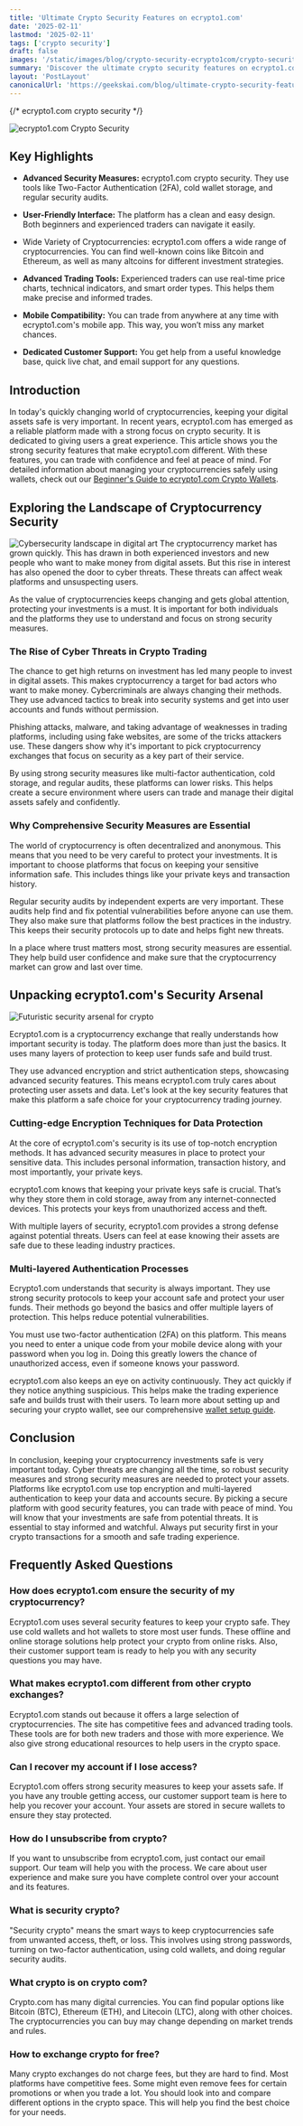 ```yaml
---
title: 'Ultimate Crypto Security Features on ecrypto1.com'
date: '2025-02-11'
lastmod: '2025-02-11'
tags: ['crypto security']
draft: false
images: '/static/images/blog/crypto-security-ecrypto1com/crypto-security-ecrypto1-com.png'
summary: 'Discover the ultimate crypto security features on ecrypto1.com. Keep your assets safe with our cutting-edge solutions.'
layout: 'PostLayout'
canonicalUrl: 'https://geekskai.com/blog/ultimate-crypto-security-features-on-ecrypto1com/'
---
```


{/* ecrypto1.com crypto security​ */}

![ecrypto1.com Crypto Security](/static/images/blog/crypto-security-ecrypto1com/crypto-security-ecrypto1-com.png)


## Key Highlights

- **Advanced Security Measures:** ecrypto1.com crypto security. They use tools like Two-Factor Authentication (2FA), cold wallet storage, and regular security audits.

- **User-Friendly Interface:** The platform has a clean and easy design. Both beginners and experienced traders can navigate it easily.

- Wide Variety of Cryptocurrencies: ecrypto1.com offers a wide range of cryptocurrencies. You can find well-known coins like Bitcoin and Ethereum, as well as many altcoins for different investment strategies.

- **Advanced Trading Tools:** Experienced traders can use real-time price charts, technical indicators, and smart order types. This helps them make precise and informed trades.

- **Mobile Compatibility:** You can trade from anywhere at any time with ecrypto1.com's mobile app. This way, you won’t miss any market chances.

- **Dedicated Customer Support:** You get help from a useful knowledge base, quick live chat, and email support for any questions.

## Introduction

In today's quickly changing world of cryptocurrencies, keeping your digital assets safe is very important. In recent years, ecrypto1.com has emerged as a reliable platform made with a strong focus on crypto security. It is dedicated to giving users a great experience. This article shows you the strong security features that make ecrypto1.com different. With these features, you can trade with confidence and feel at peace of mind. For detailed information about managing your cryptocurrencies safely using wallets, check out our [Beginner's Guide to ecrypto1.com Crypto Wallets](https://geekskai.com/blog/guide/ecrypto1com-crypto-wallets-tips/).

## Exploring the Landscape of Cryptocurrency Security

![Cybersecurity landscape in digital art](/static/images/blog/crypto-security-ecrypto1com/cybersecurity-landscape-in-digital-art.png)
The cryptocurrency market has grown quickly. This has drawn in both experienced investors and new people who want to make money from digital assets. But this rise in interest has also opened the door to cyber threats. These threats can affect weak platforms and unsuspecting users.

As the value of cryptocurrencies keeps changing and gets global attention, protecting your investments is a must. It is important for both individuals and the platforms they use to understand and focus on strong security measures.

### The Rise of Cyber Threats in Crypto Trading

The chance to get high returns on investment has led many people to invest in digital assets. This makes cryptocurrency a target for bad actors who want to make money. Cybercriminals are always changing their methods. They use advanced tactics to break into security systems and get into user accounts and funds without permission.

Phishing attacks, malware, and taking advantage of weaknesses in trading platforms, including using fake websites, are some of the tricks attackers use. These dangers show why it's important to pick cryptocurrency exchanges that focus on security as a key part of their service.

By using strong security measures like multi-factor authentication, cold storage, and regular audits, these platforms can lower risks. This helps create a secure environment where users can trade and manage their digital assets safely and confidently.

### Why Comprehensive Security Measures are Essential

The world of cryptocurrency is often decentralized and anonymous. This means that you need to be very careful to protect your investments. It is important to choose platforms that focus on keeping your sensitive information safe. This includes things like your private keys and transaction history.

Regular security audits by independent experts are very important. These audits help find and fix potential vulnerabilities before anyone can use them. They also make sure that platforms follow the best practices in the industry. This keeps their security protocols up to date and helps fight new threats.

In a place where trust matters most, strong security measures are essential. They help build user confidence and make sure that the cryptocurrency market can grow and last over time.

## Unpacking ecrypto1.com's Security Arsenal

![Futuristic security arsenal for crypto](/static/images/blog/crypto-security-ecrypto1com/futuristic-security-arsenal-for-crypto.png) 

Ecrypto1.com is a cryptocurrency exchange that really understands how important security is today. The platform does more than just the basics. It uses many layers of protection to keep user funds safe and build trust.

They use advanced encryption and strict authentication steps, showcasing advanced security features. This means ecrypto1.com truly cares about protecting user assets and data. Let's look at the key security features that make this platform a safe choice for your cryptocurrency trading journey.

### Cutting-edge Encryption Techniques for Data Protection

At the core of ecrypto1.com's security is its use of top-notch encryption methods. It has advanced security measures in place to protect your sensitive data. This includes personal information, transaction history, and most importantly, your private keys.

ecrypto1.com knows that keeping your private keys safe is crucial. That’s why they store them in cold storage, away from any internet-connected devices. This protects your keys from unauthorized access and theft.

With multiple layers of security, ecrypto1.com provides a strong defense against potential threats. Users can feel at ease knowing their assets are safe due to these leading industry practices.

### Multi-layered Authentication Processes

Ecrypto1.com understands that security is always important. They use strong security protocols to keep your account safe and protect your user funds. Their methods go beyond the basics and offer multiple layers of protection. This helps reduce potential vulnerabilities.

You must use two-factor authentication (2FA) on this platform. This means you need to enter a unique code from your mobile device along with your password when you log in. Doing this greatly lowers the chance of unauthorized access, even if someone knows your password.

ecrypto1.com also keeps an eye on activity continuously. They act quickly if they notice anything suspicious. This helps make the trading experience safe and builds trust with their users. To learn more about setting up and securing your crypto wallet, see our comprehensive [wallet setup guide](https://geekskai.com/blog/guide/ecrypto1com-crypto-wallets-tips/).

## Conclusion

In conclusion, keeping your cryptocurrency investments safe is very important today. Cyber threats are changing all the time, so robust security measures and strong security measures are needed to protect your assets. Platforms like ecrypto1.com use top encryption and multi-layered authentication to keep your data and accounts secure. By picking a secure platform with good security features, you can trade with peace of mind. You will know that your investments are safe from potential threats. It is essential to stay informed and watchful. Always put security first in your crypto transactions for a smooth and safe trading experience.

## Frequently Asked Questions

### How does ecrypto1.com ensure the security of my cryptocurrency?

Ecrypto1.com uses several security features to keep your crypto safe. They use cold wallets and hot wallets to store most user funds. These offline and online storage solutions help protect your crypto from online risks. Also, their customer support team is ready to help you with any security questions you may have.

### What makes ecrypto1.com different from other crypto exchanges?

Ecrypto1.com stands out because it offers a large selection of cryptocurrencies. The site has competitive fees and advanced trading tools. These tools are for both new traders and those with more experience. We also give strong educational resources to help users in the crypto space.

### Can I recover my account if I lose access?

Ecrypto1.com offers strong security measures to keep your assets safe. If you have any trouble getting access, our customer support team is here to help you recover your account. Your assets are stored in secure wallets to ensure they stay protected.

### How do I unsubscribe from crypto?

If you want to unsubscribe from ecrypto1.com, just contact our email support. Our team will help you with the process. We care about user experience and make sure you have complete control over your account and its features.

### What is security crypto?

"Security crypto" means the smart ways to keep cryptocurrencies safe from unwanted access, theft, or loss. This involves using strong passwords, turning on two-factor authentication, using cold wallets, and doing regular security audits.

### What crypto is on crypto com?

Crypto.com has many digital currencies. You can find popular options like Bitcoin (BTC), Ethereum (ETH), and Litecoin (LTC), along with other choices. The cryptocurrencies you can buy may change depending on market trends and rules.

### How to exchange crypto for free?

Many crypto exchanges do not charge fees, but they are hard to find. Most platforms have competitive fees. Some might even remove fees for certain promotions or when you trade a lot. You should look into and compare different options in the crypto space. This will help you find the best choice for your needs.














